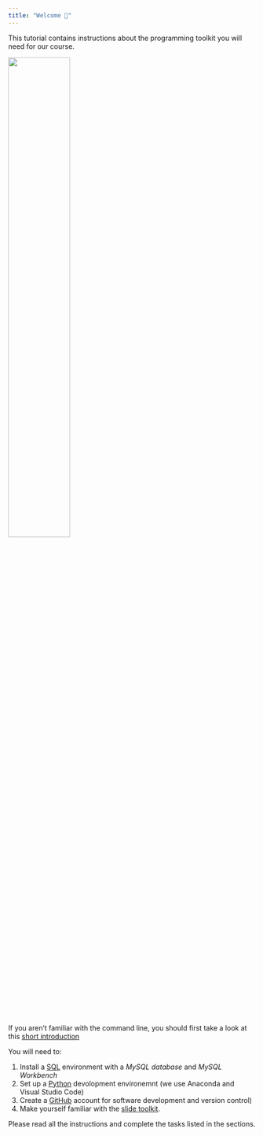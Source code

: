 ```yaml
---
title: "Welcome 👋"
---
```


This tutorial contains instructions about the programming toolkit you will need for our course. 


![](/images/logo.png){width="50%"}


:::{.callout-tip}
If you aren't familiar with the command line, you should first take a look at this [short introduction](/cli.qmd)
:::

You will need to:

1. Install a [SQL](/sql.qmd) environment with a *MySQL database* and *MySQL Workbench*
2. Set up a [Python](/python.qmd) devolopment environemnt (we use Anaconda and Visual Studio Code)
3. Create a [GitHub](/github.qmd) account for software development and version control)
4. Make yourself familiar with the [slide toolkit](/slide.qmd). 

Please read all the instructions and complete the tasks listed in the sections. 
